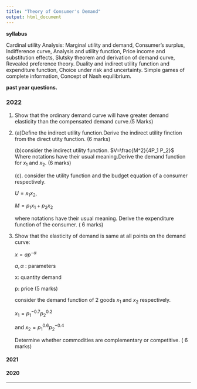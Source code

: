 ```yaml
---
title: "Theory of Consumer's Demand"
output: html_document
---
```


**syllabus**

Cardinal utility Analysis: Marginal utility and demand, Consumer’s surplus, Indifference curve, Analysis and utility function, Price income and substitution effects, Slutsky theorem and derivation of demand curve, Revealed preference theory. Duality and indirect utility function and expenditure function, Choice under risk and uncertainty. Simple games of complete information, Concept of Nash equilibrium.

**past year questions.**

### 2022

1. Show that the ordinary demand curve will have greater demand elasticity than the compensated demand curve.(5 Marks)

2. (a)Define the indirect utility function.Derive the indirect utility finction from the direct utity    function.
   (6 marks)

   (b)consider the indirect utility function.
   $V=\frac{M^2}{4P_1 P_2}$
   Where notations have their usual meaning.Derive the demand function for $x_1$ and $x_2$. 
   (6 marks)
  
   (c). consider the utility function and the budget equation of a consumer respectively.
  
   $U=x_1 x_2$,
  
   $M=p_1 x_1 +p_2 x_2$
  
   where notations have their usual meaning.
   Derive the expenditure function of the consumer.
   ( 6 marks)

4. Show that the elasticity of demand is same at all points on the demand curve:

   $x=ap^{-\alpha}$

   $a,\alpha$ : parameters

   x: quantity demand

   p: price 
   (5 marks)


   consider the demand function of 2 goods $x_1$ and $x_2$ respectively.

   $x_1=p_1 ^{-0.7} p_2 ^{0.2}$

   and $x_2=p_1^{0.6}p_2^{-0.4}$

   Determine whether commodities are complementary or competitive.
   ( 6 marks)



#### 2021


#### 2020

---

